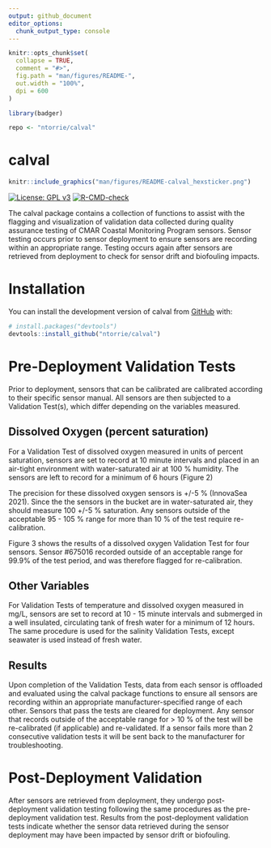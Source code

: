 ```yaml
---
output: github_document
editor_options: 
  chunk_output_type: console
---
```


<!-- README.md is generated from README.Rmd. Please edit that file -->

```r
knitr::opts_chunk$set(
  collapse = TRUE,
  comment = "#>",
  fig.path = "man/figures/README-",
  out.width = "100%",
  dpi = 600
)

library(badger)

repo <- "ntorrie/calval"
```

# calval

```r
knitr::include_graphics("man/figures/README-calval_hexsticker.png")
```


<!-- badges: start -->
[![License: GPL v3](https://img.shields.io/badge/License-GPLv3-blue.svg)](https://www.gnu.org/licenses/gpl-3.0)
[![R-CMD-check](https://github.com/ntorrie/calval/actions/workflows/R-CMD-check.yaml/badge.svg)](https://github.com/ntorrie/calval/actions/workflows/R-CMD-check.yaml)
<!-- badges: end -->

The calval package contains a collection of functions to assist with the flagging and visualization of validation data collected during quality assurance testing of CMAR Coastal Monitoring Program sensors. Sensor testing occurs prior to sensor deployment to ensure sensors are recording within an appropriate range. Testing occurs again after sensors are retrieved from deployment to check for sensor drift and biofouling impacts. 

# Installation

You can install the development version of calval from [GitHub](https://github.com/) with:

``` r
# install.packages("devtools")
devtools::install_github("ntorrie/calval")
```

# Pre-Deployment Validation Tests
Prior to deployment, sensors that can be calibrated are calibrated according to their specific sensor manual. All sensors are then subjected to a Validation Test(s), which differ depending on the variables measured.

## Dissolved Oxygen (percent saturation)
For a Validation Test of dissolved oxygen measured in units of percent saturation, sensors are set to record at 10 minute intervals and placed in an air-tight environment with water-saturated air at 100 % humidity. The sensors are left to record for a minimum of 6 hours (Figure 2)

The precision for these dissolved oxygen sensors is +/-5 % (InnovaSea 2021). Since the the sensors in the bucket are in water-saturated air, they should measure 100 +/-5 % saturation. Any sensors outside of the acceptable 95 - 105 % range for more than 10 % of the test require re-calibration.

Figure 3 shows the results of a dissolved oxygen Validation Test for four sensors. Sensor #675016 recorded outside of an acceptable range for 99.9% of the test period, and was therefore flagged for re-calibration.

## Other Variables
For Validation Tests of temperature and dissolved oxygen measured in mg/L, sensors are set to record at 10 - 15 minute intervals and submerged in a well insulated, circulating tank of fresh water for a minimum of 12 hours. The same procedure is used for the salinity Validation Tests, except seawater is used instead of fresh water.

## Results
Upon completion of the Validation Tests, data from each sensor is offloaded and evaluated using the calval package functions to ensure all sensors are recording within an appropriate manufacturer-specified range of each other. Sensors that pass the tests are cleared for deployment. Any sensor that records outside of the acceptable range for > 10 % of the test will be re-calibrated (if applicable) and re-validated. If a sensor fails more than 2 consecutive validation tests it will be sent back to the manufacturer for troubleshooting.

# Post-Deployment Validation
After sensors are retrieved from deployment, they undergo post-deployment validation testing following the same procedures as the pre-deployment validation test. Results from the post-deployment validation tests indicate whether the sensor data retrieved during the sensor deployment may have been impacted by sensor drift or biofouling.
